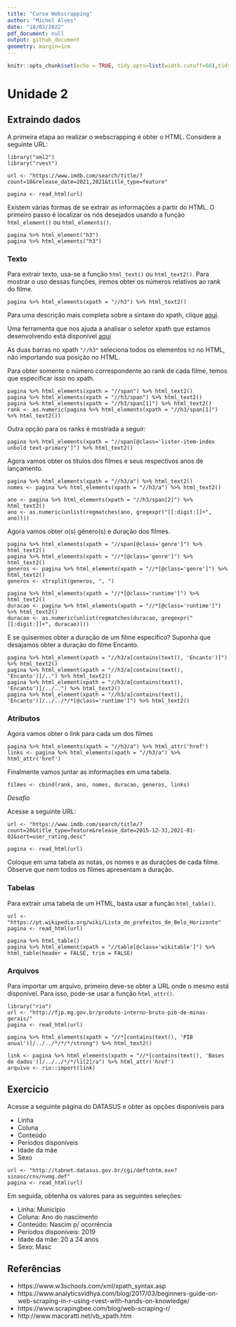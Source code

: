 ---
title: "Curso Webscrapping"
author: "Michel Alves"
date: "18/03/2022"
pdf_document: null
output: github_document
geometry: margin=1cm
---

```{r setup, include=FALSE}
knitr::opts_chunk$set(echo = TRUE, tidy.opts=list(width.cutoff=60),tidy=TRUE)
```



# Unidade 2

## Extraindo dados

A primeira etapa ao realizar o webscrapping é obter o HTML. Considere a seguinte URL:


```
library("xml2")
library("rvest")

url <- "https://www.imdb.com/search/title/?count=10&release_date=2021,2021&title_type=feature"

pagina <- read_html(url)

```

Existem várias formas de se extrair as informações a partir do HTML. O primeiro passo é localizar os nós desejados usando a função `html_element()` ou `html_elements()`.

```
pagina %>% html_element("h3")
pagina %>% html_elements("h3")

```

### Texto

Para extrair texto, usa-se a função `html_text()` ou `html_text2()`. Para mostrar o uso dessas funções, iremos obter os números relativos ao rank do filme.

```
pagina %>% html_elements(xpath = "//h3") %>% html_text2()
```

Para uma descrição mais completa sobre a sintaxe do xpath, clique [aqui](https://www.w3schools.com/xml/xpath_syntax.asp). 

Uma ferramenta que nos ajuda a analisar o seletor xpath que estamos desenvolvendo está disponível [aqui](https://try.jsoup.org/)

As duas barras no xpath `"//h3"` seleciona todos os elementos `h3` no HTML, não importando sua posição no HTML. 

Para obter somente o número correspondente ao rank de cada filme, temos que especificar isso no xpath.

```
pagina %>% html_elements(xpath = "//span") %>% html_text2()
pagina %>% html_elements(xpath = "//h3/span") %>% html_text2()
pagina %>% html_elements(xpath = "//h3/span[1]") %>% html_text2()
rank <- as.numeric(pagina %>% html_elements(xpath = "//h3/span[1]") %>% html_text2())
```


Outra opção para os ranks é mostrada a seguir:

```
pagina %>% html_elements(xpath = "//span[@class='lister-item-index unbold text-primary']") %>% html_text2()

```
Agora vamos obter os títulos dos filmes e seus respectivos anos de lançamento. 

```
pagina %>% html_elements(xpath = "//h3/a") %>% html_text2()
nomes <- pagina %>% html_elements(xpath = "//h3/a") %>% html_text2()

ano <- pagina %>% html_elements(xpath = "//h3/span[2]") %>% html_text2()
ano <- as.numeric(unlist(regmatches(ano, gregexpr("[[:digit:]]+", ano))))
```

Agora vamos obter o(s) gênero(s) e duração dos filmes. 

```
pagina %>% html_elements(xpath = "//span[@class='genre']") %>% html_text2()
pagina %>% html_elements(xpath = "//*[@class='genre']") %>% html_text2()
generos <- pagina %>% html_elements(xpath = "//*[@class='genre']") %>% html_text2()
generos <- strsplit(generos, ", ")

pagina %>% html_elements(xpath = "//*[@class='runtime']") %>% html_text2()
duracao <- pagina %>% html_elements(xpath = "//*[@class='runtime']") %>% html_text2()
duracao <- as.numeric(unlist(regmatches(duracao, gregexpr("[[:digit:]]+", duracao))))
```

E se quisermos obter a duração de um filme específico? Suponha que desajamos obter a duração do filme Encanto.

```
pagina %>% html_element(xpath = "//h3/a[contains(text(), 'Encanto')]") %>% html_text2()
pagina %>% html_element(xpath = "//h3/a[contains(text(), 'Encanto')]/..") %>% html_text2()
pagina %>% html_element(xpath = "//h3/a[contains(text(), 'Encanto')]/../..") %>% html_text2()
pagina %>% html_element(xpath = "//h3/a[contains(text(), 'Encanto')]/../../*/*[@class='runtime']") %>% html_text2()

```

### Atributos

Agora vamos obter o link para cada um dos filmes

```
pagina %>% html_elements(xpath = "//h3/a") %>% html_attr('href')
links <- pagina %>% html_elements(xpath = "//h3/a") %>% html_attr('href')
```

Finalmente vamos juntar as informações em uma tabela.

```
filmes <- cbind(rank, ano, nomes, duracao, generos, links)
```


*Desafio*

Acesse a seguinte URL:


```
url <- "https://www.imdb.com/search/title/?count=20&title_type=feature&release_date=2015-12-31,2021-01-01&sort=user_rating,desc"

pagina <- read_html(url)

```

Coloque em uma tabela as notas, os nomes e as durações de cada filme. Observe que nem todos os filmes apresentam a duração.

### Tabelas

Para extrair uma tabela de um HTML, basta usar a função `html_table()`.

```
url <- "https://pt.wikipedia.org/wiki/Lista_de_prefeitos_de_Belo_Horizonte"
pagina <- read_html(url)

pagina %>% html_table()
pagina %>% html_element(xpath = "//table[@class='wikitable']") %>% html_table(header = FALSE, trim = FALSE)
```

### Arquivos

Para importar um arquivo, primeiro deve-se obter a URL onde o mesmo está disponível. Para isso, pode-se usar a função `html_attr()`.

```
library("rio")
url <- "http://fjp.mg.gov.br/produto-interno-bruto-pib-de-minas-gerais/"
pagina <- read_html(url)

pagina %>% html_elements(xpath = "//*[contains(text(), 'PIB anual')]/../../*/*/*/strong") %>% html_text2()

link <- pagina %>% html_elements(xpath = "//*[contains(text(), 'Bases de dados')]/../../*/*/li[2]/a") %>% html_attr('href')
arquivo <- rio::import(link)
```

## Exercício

Acesse a seguinte página do DATASUS e obter as opções disponíveis para 

* Linha
* Coluna
* Conteúdo
* Períodos disponíveis
* Idade da mãe
* Sexo



```
url <- "http://tabnet.datasus.gov.br/cgi/deftohtm.exe?sinasc/cnv/nvmg.def"
pagina <- read_html(url)

```

Em seguida, obtenha os valores para as seguintes seleções:

* Linha: Município 
* Coluna: Ano do nascimento
* Conteúdo: Nascim p/ ocorrência
* Períodos disponíveis: 2019
* Idade da mãe: 20 a 24 anos
* Sexo: Masc



## Referências

* https://www.w3schools.com/xml/xpath_syntax.asp
* https://www.analyticsvidhya.com/blog/2017/03/beginners-guide-on-web-scraping-in-r-using-rvest-with-hands-on-knowledge/
* https://www.scrapingbee.com/blog/web-scraping-r/
* http://www.macoratti.net/vb_xpath.htm



